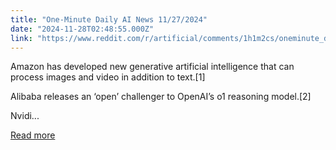 ```yaml
---
title: "One-Minute Daily AI News 11/27/2024"
date: "2024-11-28T02:48:55.000Z"
link: "https://www.reddit.com/r/artificial/comments/1h1m2cs/oneminute_daily_ai_news_11272024/"
---
```


Amazon has developed new generative artificial intelligence that can process images and video in addition to text.[1]
 
Alibaba releases an ‘open’ challenger to OpenAI’s o1 reasoning model.[2]
 
Nvidi...

[Read more](https://www.reddit.com/r/artificial/comments/1h1m2cs/oneminute_daily_ai_news_11272024/)
